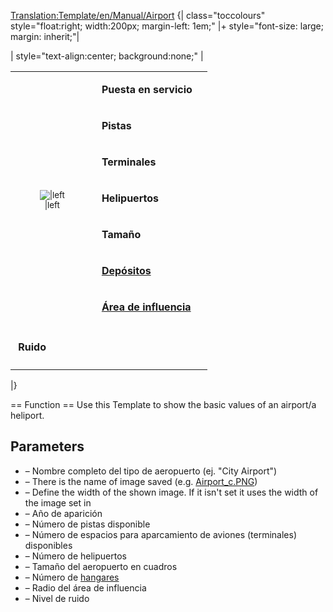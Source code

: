 <noinclude>[[Translation:Template/en/Manual/Airport]]</noinclude><noinclude></noinclude>
<noinclude></noinclude>{| class="toccolours" style="float:right; width:200px; margin-left: 1em;"
|+ style="font-size: large; margin: inherit;"|'''{{{Fullname}}}'''

| style="text-align:center; background:none;" |
{| class="toccolours"
|rowspan="8" style="text-align:center; font-size:smaller;"|[[File:{{{image}}}|{{{imagewidth}}}|left]]
|&nbsp;'''Puesta en servicio''' || {{{Entry}}}
|-
|&nbsp;'''Pistas''' || {{{Runways}}}
|-
|&nbsp;'''Terminales''' || {{{Ramps}}}
|-
|&nbsp;'''Helipuertos''' || {{{Heli}}}
|-
|&nbsp;'''Tamaño''' || {{{size}}}
|-
|&nbsp;'''[[es/Manual/Depósitos|Depósitos]]''' || {{{hangars}}}
|-
|&nbsp;'''[[es/Manual/Área de influencia|Área de influencia]]''' || {{{catchment}}}
|-
|-
|&nbsp;'''Ruido''' || {{{noise}}}
|-
|}

|}

<noinclude>== Function ==
Use this Template to show the basic values of an airport/a heliport.
== Parameters ==
* {{{Fullname}}} – Nombre completo del tipo de aeropuerto (ej. "City Airport")
* {{{image}}} – There is the name of image saved (e.g. [[:File:en/Manual/Airport c.png|Airport_c.PNG]])
* {{{imagewidth}}} – Define the width of the shown image. If it isn't set it uses the width of the image set in {{{image}}}
* {{{Entry}}} – Año de aparición
* {{{Runways}}} – Número de pistas disponible
* {{{Ramps}}} – Número de espacios para aparcamiento de aviones (terminales) disponibles
* {{{Heli}}} – Número de helipuertos
* {{{size}}} – Tamaño del aeropuerto en cuadros
* {{{hangars}}} – Número de [[es/Manual/Depósitos|hangares]]
* {{{catchment}}} – Radio del área de influencia
* {{{noise}}} – Nivel de ruido</noinclude>